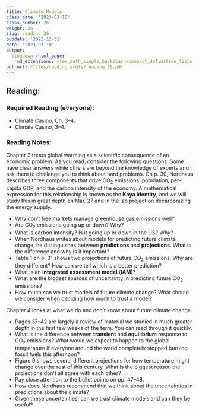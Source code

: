 ```yaml
---
title: Climate Models
class_date: '2023-03-10'
class_number: 26
weight: 26
slug: reading_26
pubdate: '2022-12-31'
date: '2023-03-10'
output:
  blogdown::html_page:
    md_extensions: +tex_math_single_backslash+compact_definition_lists
pdf_url: /files/reading_asgts/reading_26.pdf
---
```

## Reading:

### Required Reading (everyone):

* Climate Casino, Ch. 3--4.
* Climate Casino, 3--4.

### Reading Notes:

Chapter 3 treats global warming as a scientific consequence of an economic problem. As you read, consider the following questions. Some have clear answers
while others are beyond the knowledge of experts and I ask them to challenge you to think about hard problems.
On p. 30, Nordhaus describes three components that drive CO~2~ emissions: population, per-capita GDP, and the carbon intensity of the economy. A mathematical expression for this relationship is known as the **Kaya identity**, and we will study this in great depth on Mar. 27 and in the lab project on decarbonizing the energy supply.

* Why don't free markets manage greenhouse gas emissions well?
* Are CO~2~ emissions going up or down? Why?
* What is carbon intensity? Is it going up or down in the US? Why?
* When Nordhaus writes about models for predicting future climate change, he distinguishes between **predictions** and
    **projections**. What is the difference and why is it important?
* Table 1 on p. 31 shows two projections of future CO~2~ emissions. Why are they different? How can we tell which is a better prediction?
* What is an **integrated assessment model** (**IAM**)?
* What are the biggest sources of uncertainty in predicting future CO~2~ emissions?
* How much can we trust models of future climate change? What should we consider when deciding how much to trust a model?


Chapter 4 looks at what we do and don't know about future climate change.

* Pages 37--42 are largely a review of material we studied in much greater depth
in the first few weeks of the term. You can read through it quickly.
* What is the difference between **transient** and **equilibrium** response to CO~2~ emissions? What would we expect to happen
    to the global temperature if everyone around the world completely stopped burning fossil fuels this afternoon?
* Figure 9 shows several different projections for how temperature might change over the rest of this century. What is the biggest reason the
    projections don't all agree with each other?
* Pay close attention to the bullet points on pp. 47--48.
* How does Nordhaus recommend that we think about the uncertainties in predictions about the climate?
* Given these uncertainties, can we trust climate models and can they be useful?
